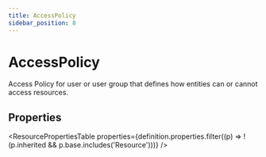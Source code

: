 ```yaml
---
title: AccessPolicy
sidebar_position: 8
---
```



# AccessPolicy

Access Policy for user or user group that defines how entities can or cannot access resources.

## Properties

<ResourcePropertiesTable properties={definition.properties.filter((p) => !(p.inherited && p.base.includes('Resource')))} />



